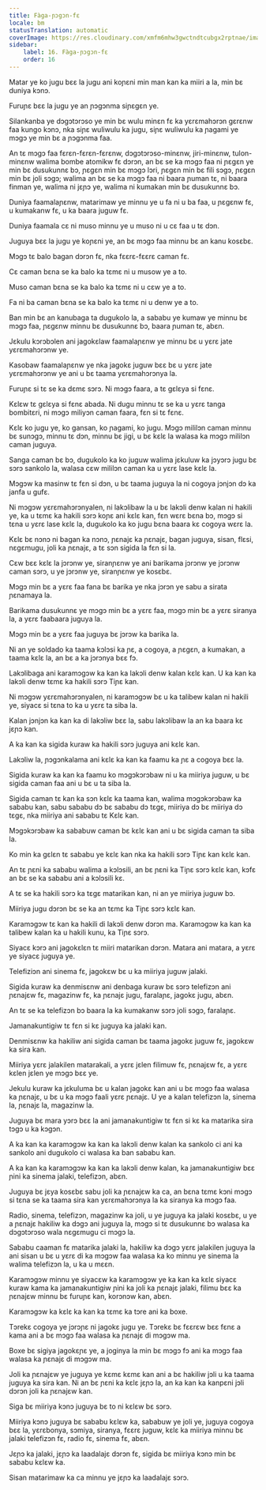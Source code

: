 ```yaml
---
title: Fàga-ɲɔgɔn-fɛ
locale: bm
statusTranslation: automatic
coverImage: https://res.cloudinary.com/xmfm6mhw3gwctndtcubgx2rptnae/image/upload/v1740337243/small_cover_educacion_fundamental_a051170f1c.webp
sidebar:
    label: 16. Fàga-ɲɔgɔn-fɛ
    order: 16
---
```

Matar ye ko jugu bɛɛ la jugu ani koɲɛni min man kan ka miiri a la, min bɛ duniya kɔnɔ.

Furuɲɛ bɛɛ la jugu ye an ɲɔgɔnma siɲɛgɛn ye.

Silankanba ye dɔgɔtɔrɔso ye min bɛ wulu minɛn fɛ ka yɛrɛmahɔrɔn gɛrɛnw faa kungo kɔnɔ, nka siɲɛ wuliwulu ka jugu, siɲɛ wuliwulu ka ɲagami ye mɔgɔ ye min bɛ a ɲɔgɔnma faa.

An tɛ mɔgɔ faa fɛrɛn-fɛrɛn-fɛrɛnw, dɔgɔtɔrɔso-minɛnw, jiri-minɛnw, tulon-minɛnw walima bombe atomikw fɛ dɔrɔn, an bɛ se ka mɔgɔ faa ni ɲɛgɛn ye min bɛ dusukunnɛ bɔ, ɲɛgɛn min bɛ mɔgɔ lɔri, ɲɛgɛn min bɛ fili sɔgɔ, ɲɛgɛn min bɛ joli sɔgɔ; walima an bɛ se ka mɔgɔ faa ni baara ɲuman tɛ, ni baara finman ye, walima ni jɛɲɔ ye, walima ni kumakan min bɛ dusukunnɛ bɔ.

Duniya faamalaɲɛnw, matarimaw ye minnu ye u fa ni u ba faa, u ɲɛgɛnw fɛ, u kumakanw fɛ, u ka baara juguw fɛ.

Duniya faamala cɛ ni muso minnu ye u muso ni u cɛ faa u tɛ dɔn.

Juguya bɛɛ la jugu ye koɲɛni ye, an bɛ mɔgɔ faa minnu bɛ an kanu kosɛbɛ.

Mɔgɔ tɛ balo bagan dɔrɔn fɛ, nka fɛɛrɛ-fɛɛrɛ caman fɛ.

Cɛ caman bɛna se ka balo ka tɛmɛ ni u musow ye a to.

Muso caman bɛna se ka balo ka tɛmɛ ni u cɛw ye a to.

Fa ni ba caman bɛna se ka balo ka tɛmɛ ni u denw ye a to.

Ban min bɛ an kanubaga ta dugukolo la, a sababu ye kumaw ye minnu bɛ mɔgɔ faa, ɲɛgɛnw minnu bɛ dusukunnɛ bɔ, baara ɲuman tɛ, abɛn.

Jɛkulu kɔrɔbɔlen ani jagokɛlaw faamalaɲɛnw ye minnu bɛ u yɛrɛ jate yɛrɛmahɔrɔnw ye.

Kasobaw faamalaɲɛnw ye nka jagokɛ juguw bɛɛ bɛ u yɛrɛ jate yɛrɛmahɔrɔnw ye ani u bɛ taama yɛrɛmahɔrɔnya la.

Furuɲɛ si tɛ se ka dɛmɛ sɔrɔ. Ni mɔgɔ faara, a tɛ gɛlɛya si fɛnɛ.

Kɛlɛw tɛ gɛlɛya si fɛnɛ abada. Ni dugu minnu tɛ se ka u yɛrɛ tanga bombitɛri, ni mɔgɔ miliyɔn caman faara, fɛn si tɛ fɛnɛ.

Kɛlɛ ko jugu ye, ko gansan, ko ɲagami, ko jugu. Mɔgɔ mililɔn caman minnu bɛ sunɔgɔ, minnu tɛ dɔn, minnu bɛ jigi, u bɛ kɛlɛ la walasa ka mɔgɔ mililɔn caman juguya.

Sanga caman bɛ bɔ, dugukolo ka ko juguw walima jɛkuluw ka jɔyɔrɔ jugu bɛ sɔrɔ sankolo la, walasa cɛw mililɔn caman ka u yɛrɛ lase kɛlɛ la.

Mɔgɔw ka masinw tɛ fɛn si dɔn, u bɛ taama juguya la ni cogoya jɔnjɔn dɔ ka janfa u gufɛ.

Ni mɔgɔw yɛrɛmahɔrɔnyalen, ni lakɔlibaw la u bɛ lakɔli denw kalan ni hakili ye, ka u tɛmɛ ka hakili sɔrɔ koɲɛ ani kɛlɛ kan, fɛn wɛrɛ bɛna bɔ, mɔgɔ si tɛna u yɛrɛ lase kɛlɛ la, dugukolo ka ko jugu bɛna baara kɛ cogoya wɛrɛ la.

Kɛlɛ bɛ nɔnɔ ni bagan ka nɔnɔ, ɲɛnajɛ ka ɲɛnajɛ, bagan juguya, sisan, flɛsi, nɛgɛmugu, joli ka ɲɛnajɛ, a tɛ sɔn sigida la fɛn si la.

Cɛw bɛɛ kɛlɛ la jɔrɔnw ye, siranɲɛnw ye ani barikama jɔrɔnw ye jɔrɔnw caman sɔrɔ, u ye jɔrɔnw ye, siranɲɛnw ye kosɛbɛ.

Mɔgɔ min bɛ a yɛrɛ faa fana bɛ barika ye nka jɔrɔn ye sabu a sirata ɲɛnamaya la.

Barikama dusukunnɛ ye mɔgɔ min bɛ a yɛrɛ faa, mɔgɔ min bɛ a yɛrɛ siranya la, a yɛrɛ faabaara juguya la.

Mɔgɔ min bɛ a yɛrɛ faa juguya bɛ jɔrɔw ka barika la.

Ni an ye soldado ka taama kɔlɔsi ka ɲɛ, a cogoya, a ɲɛgɛn, a kumakan, a taama kɛlɛ la, an bɛ a ka jɔrɔnya bɛɛ fɔ.

Lakɔlibaga ani karamɔgɔw ka kan ka lakɔli denw kalan kɛlɛ kan. U ka kan ka lakɔli denw tɛmɛ ka hakili sɔrɔ Tiɲɛ kan.

Ni mɔgɔw yɛrɛmahɔrɔnyalen, ni karamɔgɔw bɛ u ka talibew kalan ni hakili ye, siyacɛ si tɛna to ka u yɛrɛ ta siba la.

Kalan jɔnjɔn ka kan ka di lakɔliw bɛɛ la, sabu lakɔlibaw la an ka baara kɛ jɛɲɔ kan.

A ka kan ka sigida kuraw ka hakili sɔrɔ juguya ani kɛlɛ kan.

Lakɔliw la, ɲɔgɔnkalama ani kɛlɛ ka kan ka faamu ka ɲɛ a cogoya bɛɛ la.

Sigida kuraw ka kan ka faamu ko mɔgɔkɔrɔbaw ni u ka miiriya juguw, u bɛ sigida caman faa ani u bɛ u ta siba la.

Sigida caman tɛ kan ka sɔn kɛlɛ ka taama kan, walima mɔgɔkɔrɔbaw ka sababu kan, sabu sababu dɔ bɛ sababu dɔ tɛgɛ, miiriya dɔ bɛ miiriya dɔ tɛgɛ, nka miiriya ani sababu tɛ Kɛlɛ kan.

Mɔgɔkɔrɔbaw ka sababuw caman bɛ kɛlɛ kan ani u bɛ sigida caman ta siba la.

Ko min ka gɛlɛn tɛ sababu ye kɛlɛ kan nka ka hakili sɔrɔ Tiɲɛ kan kɛlɛ kan.

An tɛ ɲɛni ka sababu walima a kɔlɔsili, an bɛ ɲɛni ka Tiɲɛ sɔrɔ kɛlɛ kan, kɔfɛ an bɛ se ka sababu ani a kɔlɔsili kɛ.

A tɛ se ka hakili sɔrɔ ka tɛgɛ matarikan kan, ni an ye miiriya juguw bɔ.

Miiriya jugu dɔrɔn bɛ se ka an tɛmɛ ka Tiɲɛ sɔrɔ kɛlɛ kan.

Karamɔgɔw tɛ kan ka hakili di lakɔli denw dɔrɔn ma. Karamɔgɔw ka kan ka talibew kalan ka u hakili kunu, ka Tiɲɛ sɔrɔ.

Siyacɛ kɔrɔ ani jagokɛlɛn tɛ miiri matarikan dɔrɔn. Matara ani matara, a yɛrɛ ye siyacɛ juguya ye.

Telefiziɔn ani sinema fɛ, jagokɛw bɛ u ka miiriya juguw jalaki.

Sigida kuraw ka denmisɛnw ani denbaga kuraw bɛ sɔrɔ telefizɔn ani ɲɛnajɛw fɛ, magazinw fɛ, ka ɲɛnajɛ jugu, faralaɲɛ, jagokɛ jugu, abɛn.

An tɛ se ka telefizɔn bɔ baara la ka kumakanw sɔrɔ joli sɔgɔ, faralaɲɛ.

Jamanakuntigiw tɛ fɛn si kɛ juguya ka jalaki kan.

Denmisɛnw ka hakiliw ani sigida caman bɛ taama jagokɛ juguw fɛ, jagokɛw ka sira kan.

Miiriya yɛrɛ jalakilen matarakali, a yɛrɛ jɛlen filimuw fɛ, ɲɛnajɛw fɛ, a yɛrɛ kɛlen jɛlen ye mɔgɔ bɛɛ ye.

Jekulu kuraw ka jɛkuluma bɛ u kalan jagokɛ kan ani u bɛ mɔgɔ faa walasa ka ɲɛnajɛ, u bɛ u ka mɔgɔ faali yɛrɛ ɲɛnajɛ. U ye a kalan telefizɔn la, sinema la, ɲɛnajɛ la, magazinw la.

Juguya bɛ mara yɔrɔ bɛɛ la ani jamanakuntigiw tɛ fɛn si kɛ ka matarika sira tɔgɔ u ka kɔgɔn.

A ka kan ka karamɔgɔw ka kan ka lakɔli denw kalan ka sankolo ci ani ka sankolo ani dugukolo ci walasa ka ban sababu kan.

A ka kan ka karamɔgɔw ka kan ka lakɔli denw kalan, ka jamanakuntigiw bɛɛ ɲini ka sinema jalaki, telefizɔn, abɛn.

Juguya bɛ jɛya kosɛbɛ sabu joli ka ɲɛnajɛw ka ca, an bɛna tɛmɛ kɔni mɔgɔ si tɛna se ka taama sira kan yɛrɛmahɔrɔnya la ka siranya ka mɔgɔ faa.

Radio, sinema, telefizɔn, magazinw ka joli, u ye juguya ka jalaki kosɛbɛ, u ye a ɲɛnajɛ hakiliw ka dɔgɔ ani juguya la, mɔgɔ si tɛ dusukunnɛ bɔ walasa ka dɔgɔtɔrɔso wala nɛgɛmugu ci mɔgɔ la.

Sababu caaman fɛ matarika jalaki la, hakiliw ka dɔgɔ yɛrɛ jalakilen juguya la ani sisan u bɛ u yɛrɛ di ka mɔgɔw faa walasa ka ko minnu ye sinema la walima telefizɔn la, u ka u mɛɛn.

Karamɔgɔw minnu ye siyacɛw ka karamɔgɔw ye ka kan ka kɛlɛ siyacɛ kuraw kama ka jamanakuntigiw ɲini ka joli ka ɲɛnajɛ jalaki, filimu bɛɛ ka ɲɛnajɛw minnu bɛ furuɲɛ kan, korɔnɔw kan, abɛn.

Karamɔgɔw ka kɛlɛ ka kan ka tɛmɛ ka tɔre ani ka boxe.

Tɔrekɛ cogoya ye jɔrɔɲɛ ni jagokɛ jugu ye. Tɔrekɛ bɛ fɛɛrɛw bɛɛ fɛnɛ a kama ani a bɛ mɔgɔ faa walasa ka ɲɛnajɛ di mɔgɔw ma.

Boxe bɛ sigiya jagokɛɲɛ ye, a joginya la min bɛ mɔgɔ fɔ ani ka mɔgɔ faa walasa ka ɲɛnajɛ di mɔgɔw ma.

Joli ka ɲɛnajɛw ye juguya ye kɛmɛ kɛmɛ kan ani a bɛ hakiliw jɔli u ka taama juguya ka sira kan. Ni an bɛ ɲɛni ka kɛlɛ jɛɲɔ la, an ka kan ka kanpɛni jɔli dɔrɔn joli ka ɲɛnajɛw kan.

Siga bɛ miiriya kɔnɔ juguya bɛ to ni kɛlɛw bɛ sɔrɔ.

Miiriya kɔnɔ juguya bɛ sababu kɛlɛw ka, sababuw ye joli ye, juguya cogoya bɛɛ la, yɛrɛbonya, sɔmiya, siranya, fɛɛrɛ juguw, kɛlɛ ka miiriya minnu bɛ jalaki telefizɔn fɛ, radio fɛ, sinema fɛ, abɛn.

Jɛɲɔ ka jalaki, jɛɲɔ ka laadalajɛ dɔrɔn fɛ, sigida bɛ miiriya kɔnɔ min bɛ sababu kɛlɛw ka.

Sisan matarimaw ka ca minnu ye jɛɲɔ ka laadalajɛ sɔrɔ.
